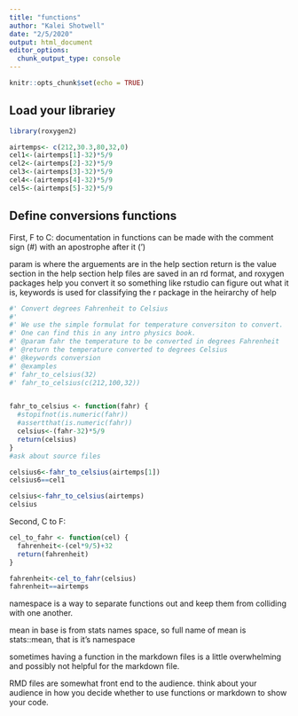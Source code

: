 ```yaml
---
title: "functions"
author: "Kalei Shotwell"
date: "2/5/2020"
output: html_document
editor_options: 
  chunk_output_type: console
---
```


```r
knitr::opts_chunk$set(echo = TRUE)
```

## Load your librariey
```r
library(roxygen2)

```


```r
airtemps<- c(212,30.3,80,32,0)
cel1<-(airtemps[1]-32)*5/9
cel2<-(airtemps[2]-32)*5/9
cel3<-(airtemps[3]-32)*5/9
cel4<-(airtemps[4]-32)*5/9
cel5<-(airtemps[5]-32)*5/9

```

## Define conversions functions

First, F to C: documentation in functions can be made with the comment sign (#) with an apostrophe after it (')

param is where the arguements are in the help section
return is the value section in the help section
help files are saved in an rd format, and roxygen packages help you convert it so something like rstudio can figure out what it is, keywords is used for classifying the r package in the heirarchy of help

```r
#' Convert degrees Fahrenheit to Celsius
#'
#' We use the simple formulat for temperature conversiton to convert. 
#' One can find this in any intro physics book.
#' @param fahr the temperature to be converted in degrees Fahrenheit
#' @return the temperature converted to degrees Celsius
#' @keywords conversion
#' @examples
#' fahr_to_celsius(32)
#' fahr_to_celsius(c(212,100,32))


fahr_to_celsius <- function(fahr) {
  #stopifnot(is.numeric(fahr))
  #assertthat(is.numeric(fahr))
  celsius<-(fahr-32)*5/9
  return(celsius)
}
#ask about source files

```

```r
celsius6<-fahr_to_celsius(airtemps[1])
celsius6==cel1

celsius<-fahr_to_celsius(airtemps)
celsius

```

Second, C to F: 
```r
cel_to_fahr <- function(cel) {
  fahrenheit<-(cel*9/5)+32
  return(fahrenheit)
}

fahrenheit<-cel_to_fahr(celsius)
fahrenheit==airtemps

```

namespace is a way to separate functions out and keep them from colliding with one another. 

mean in base is from stats names space, so full name of mean is 
stats::mean, that is it's namespace

sometimes having a function in the markdown files is a little overwhelming and possibly not helpful for the markdown file. 

RMD files are somewhat front end to the audience. think about your audience in how you decide whether to use functions or markdown to show your code. 



